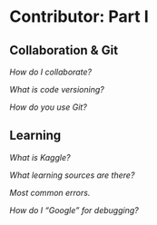 # Contributor: Part I {#contributor-III}

## Collaboration & Git

*How do I collaborate?*

*What is code versioning?*

*How do you use Git?*

## Learning

*What is Kaggle?*

*What learning sources are there?*

*Most common errors.*

*How do I "Google" for debugging?*

